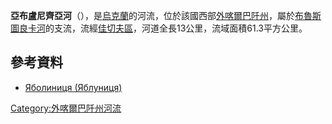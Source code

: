 '''亞布盧尼齊亞河'''（{{lang-uk|Яблуниця}}），是[[烏克蘭|烏克蘭]]的河流，位於該國西部[[外喀爾巴阡州|外喀爾巴阡州]]，屬於[[布魯斯圖良卡河|布魯斯圖良卡河]]的支流，流經[[佳切夫區|佳切夫區]]，河道全長13公里，流域面積61.3平方公里。

==參考資料==
* [https://web.archive.org/web/20131005022808/http://do.gendocs.ru/docs/index-29520.html?page=29 Яболиниця (Яблуниця)]

{{DEFAULTSORT:Яблуниця (притока Брустурянки)}}
[[Category:外喀爾巴阡州河流|Category:外喀爾巴阡州河流]]


{{Ukraine-river-stub}}